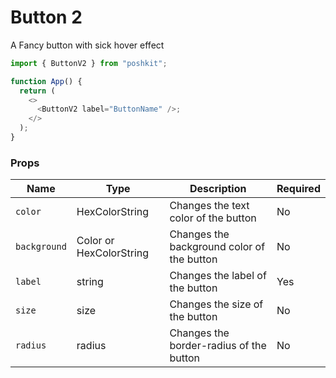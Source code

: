 <!-- Custom-MDX-Documentation.mdx -->

# Button 2

A Fancy button with sick hover effect

```js
import { ButtonV2 } from "poshkit";

function App() {
  return (
    <>
      <ButtonV2 label="ButtonName" />;
    </>
  );
}
```

### Props

| Name         | Type                    | Description                                | Required |
| ------------ | ----------------------- | ------------------------------------------ | -------- |
| `color`      | HexColorString          | Changes the text color of the button       | No       |
| `background` | Color or HexColorString | Changes the background color of the button | No       |
| `label`      | string                  | Changes the label of the button            | Yes      |
| `size`       | size                    | Changes the size of the button             | No       |
| `radius`     | radius                  | Changes the border-radius of the button    | No       |
